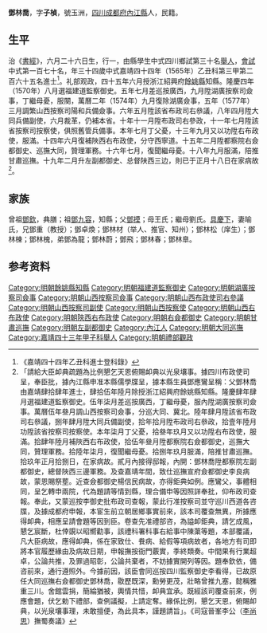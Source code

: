 {{明清人物信息框
| 姓名 = 鄧林喬
| 原名 =
| 圖片名稱= 
| 圖片大小 =
| 圖片說明 = 
| 最高職務 = 都察院左副都御史總督陜西三邊軍務
| 國家 = 大明 
| 爵位 =
| 籍貫 = [[四川|四川]][[成都府|成都府]][[內江縣|內江縣]]
| 族裔 = 
| 字號 = 
| 諡號 =
| 出生日期 = 辛卯六月二十六日
| 出生地點 =
| 逝世日期 = 萬曆十九年正月十八日
| 逝世地點 =
| 墓葬 =
| 配偶 = 配喻氏，累封贈恭人；继配郭氏，累封恭人
| 親屬 =（子）應鸞、應鰲、應鹗
| 出身 =
* 嘉靖四十三年甲子科舉人
* 嘉靖四十四年乙丑科同進士出身
| 經歷 =
| 著作 = 
}}
'''鄧林喬'''{{BD|1531年||1591年||}}，字'''子楨'''，號玉洲，[[四川|四川]][[成都府|成都府]][[內江縣|內江縣]]人，民籍。

==生平==
治《[[書經|書經]]》，六月二十六日生，行一，由縣學生中式四川鄉試第三十名[[舉人|舉人]]，[[會試|會試]]中式第一百七十名，年三十四歲中式嘉靖四十四年（1565年）乙丑科第三甲第二百六十五名進士<ref>《嘉靖四十四年乙丑科進士登科錄》</ref>。礼部观政，四十五年六月授浙江紹興府[[餘姚縣|餘姚縣]]知縣。隆慶四年（1570年）八月選福建道監察御史。五年七月差巡按廣西，九月陞湖廣按察司僉事，丁繼母憂，服闋，萬曆二年（1574年）九月復除湖廣僉事，五年（1577年）三月調繁山西按察司陽和兵備僉事。六年五月陞該省布政司右叅議，八年四月陞大同兵備副使，六月裁革，仍補本省。十年十一月陞布政司右參政，十一年七月陞該省按察司按察使，俱照舊管兵備事。本年七月丁父憂，十三年九月又以功陞右布政使，服滿。十四年六月復補陜西右布政使，分守西寧道。十五年二月陞都察院右僉都御史、巡撫大同，贊理軍務。十六年七月，復聞繼母憂。十八年九月服滿，陪推甘肅巡撫。十九年二月升左副都御史、总督陕西三边，則已于正月十八日在家病故<ref>「請給大臣卹典疏題為比例懇乞天恩俯賜卹典以光泉壤事。據四川布政使司呈，奉臣批，據內江縣申准本縣儒學牒呈，據本縣生員鄧應鸞呈稱：父鄧林喬由嘉靖肆拾肆年進士，肆拾伍年陸月除授浙江紹興府餘姚縣知縣。隆慶肆年肆月選福建道監察御史。伍年柒月差巡按廣西，丁繼母憂，服內陞湖廣按察司僉事。萬曆伍年叄月調山西按察司僉事，分巡大同、冀北。陸年肆月陞該省布政司右叅議，捌年肆月陞大同兵備副使，拾年拾月陞布政司右叅政，拾壹年陸月功陞該省按察司按察使。本年柒月丁父憂，拾叄年玖月又以功陞右布政使，服滿。拾肆年陸月補陜西右布政使，拾伍年叄月陞都察院右僉都御史，巡撫大同，贊理軍務。拾陸年柒月，復聞繼母憂。拾捌年玖月服滿，陪推甘肅巡撫。拾玖年正月拾捌日，在家病故。貳月內接得邸報，內開：鄧林喬陞都察院左副都御史，總督陜西三邊軍務。及查嘉靖年間，致仕巡撫宣府僉都御史李良病故，蒙恩賜祭塟。近查僉都御史楊信民病故，亦得鉅典如例。應鸞父，事體相同，呈乞轉申兩院，代為題請等情到縣，理合備申等因照詳奉批，仰布政司查報。奉此，又蒙巡按李御史批布政司查報，蒙此行准按察司並守巡川西道各咨牒，及據成都府申報，本宦生前立朝居鄉事實前來，該本司覆查無異，所據應得卹典，相應呈請會題等因到臣。卷查先准禮部咨，為謚卹鉅典，請乞成風，懇乞宸斷，杜倖覬以昭嚮勸事，該禮科署科事右給事中陳蕖等題，本部覆議，凡大臣病故，應得卹典，係在家致仕、飬病、給假等項病故者，各地方有司即將本官履歷緣由及病故日期，申報撫按衙門覈實，季終類奏。中間果有行業超卓，公論共推，及罪過昭彰，公論共棄者，不妨據實開列等因。題奉欽依，備咨前來，通行遵照外。今據前因，該臣會同巡按四川監察御史李看得，已故原任大同巡撫右僉都御史鄧林喬，敭歷既深，勳勞更茂，壯略曾推九塞，懿稱雅重三川。舍館雲捐，簡綸猶被，輿情共惜，卹典宜承。既經該司覆查前來，例應會題，伏乞勅下禮部，查例議擬，上請定奪。緣係比例，懇乞天恩，俯賜卹典，以光泉壤事理，未敢擅便，為此具本，謹題請旨」。《司寇晉峯李公（[[李尚思|李尚思]]）撫蜀奏議》</ref>。

==家族== 
曾祖[[鄧欽|鄧欽]]，典膳；祖[[鄧九容|鄧九容]]，知縣；父[[鄧摸|鄧摸]]；母王氏；繼母劉氏。[[具慶下|具慶下]]，妻喻氏，兄鄧重（教授）；鄧卓煥；鄧林材（举人、推官、知州）；鄧林松（庠生）；鄧林棟；鄧林槐，弟鄧為龍；鄧林蔚；鄧飛；鄧林春；鄧林臯。

== 参考资料 ==
{{reflist}}

{{嘉靖四十四年乙丑科殿试金榜}}

{{Authority control}}
{{DEFAULTSORT:}}
[[Category:明朝餘姚縣知縣|Category:明朝餘姚縣知縣]]
[[Category:明朝福建道監察御史|Category:明朝福建道監察御史]]
[[Category:明朝湖廣按察司僉事|Category:明朝湖廣按察司僉事]]
[[Category:明朝山西按察司僉事|Category:明朝山西按察司僉事]]
[[Category:明朝山西布政使司右參議|Category:明朝山西布政使司右參議]]
[[Category:明朝山西按察司副使|Category:明朝山西按察司副使]]
[[Category:明朝山西按察使|Category:明朝山西按察使]]
[[Category:明朝山西右布政使|Category:明朝山西右布政使]]
[[Category:明朝陝西右布政使|Category:明朝陝西右布政使]]
[[Category:明朝右僉都御史|Category:明朝右僉都御史]]
[[Category:明朝甘肅巡撫|Category:明朝甘肅巡撫]]
[[Category:明朝左副都御史|Category:明朝左副都御史]]
[[Category:內江人|Category:內江人]]
[[Category:明朝大同巡撫|Category:明朝大同巡撫]]
[[Category:嘉靖四十三年甲子科舉人|Category:嘉靖四十三年甲子科舉人]]
[[Category:明朝禮部觀政|Category:明朝禮部觀政]]